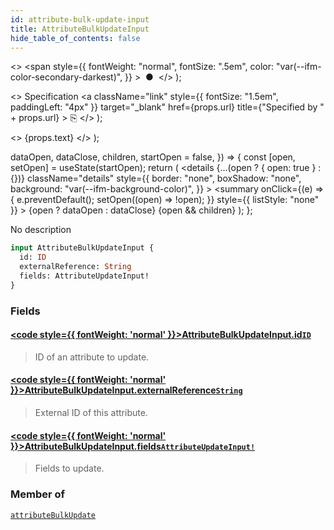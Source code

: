 ```yaml
---
id: attribute-bulk-update-input
title: AttributeBulkUpdateInput
hide_table_of_contents: false
---
```


  <>
    <span
      style={{
        fontWeight: "normal",
        fontSize: ".5em",
        color: "var(--ifm-color-secondary-darkest)",
      }}
    >
      &nbsp;●&nbsp;
    </span>
  </>
);

  <>
    Specification
    <a
      className="link"
      style={{ fontSize: "1.5em", paddingLeft: "4px" }}
      target="\_blank"
      href={props.url}
      title={"Specified by " + props.url}
    >
      ⎘
    </a>
  </>
);

  <>
    <span className={props.class}>{props.text}</span>
  </>
);


  dataOpen,
  dataClose,
  children,
  startOpen = false,
}) => {
  const [open, setOpen] = useState(startOpen);
  return (
    <details
      {...(open ? { open: true } : {})}
      className="details"
      style={{
        border: "none",
        boxShadow: "none",
        background: "var(--ifm-background-color)",
      }}
    >
      <summary
        onClick={(e) => {
          e.preventDefault();
          setOpen((open) => !open);
        }}
        style={{ listStyle: "none" }}
      >
        {open ? dataOpen : dataClose}
      </summary>
      {open && children}
    </details>
  );
};

No description

```graphql
input AttributeBulkUpdateInput {
  id: ID
  externalReference: String
  fields: AttributeUpdateInput!
}
```

### Fields

#### [<code style={{ fontWeight: 'normal' }}>AttributeBulkUpdateInput.<b>id</b></code>](#)<Bullet />[`ID`](../../../api-storefront/miscellaneous/scalars/id) <Badge class="badge badge--secondary" text="scalar"/>

> ID of an attribute to update.

#### [<code style={{ fontWeight: 'normal' }}>AttributeBulkUpdateInput.<b>externalReference</b></code>](#)<Bullet />[`String`](../../../api-storefront/miscellaneous/scalars/string) <Badge class="badge badge--secondary" text="scalar"/>

> External ID of this attribute.

#### [<code style={{ fontWeight: 'normal' }}>AttributeBulkUpdateInput.<b>fields</b></code>](#)<Bullet />[`AttributeUpdateInput!`](../../../api-storefront/attributes/inputs/attribute-update-input) <Badge class="badge badge--secondary" text="non-null"/> <Badge class="badge badge--secondary" text="input"/>

> Fields to update.

### Member of

[`attributeBulkUpdate`](../../../api-storefront/attributes/mutations/attribute-bulk-update) <Badge class="badge badge--secondary" text="mutation"/>
